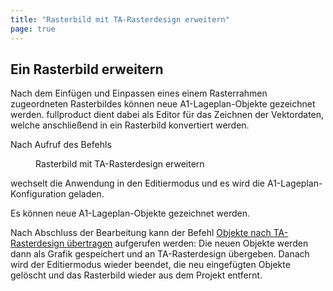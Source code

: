 ```yaml
---
title: "Rasterbild mit TA-Rasterdesign erweitern"
page: true
---
```

## Ein Rasterbild erweitern
Nach dem Einf&#252;gen und Einpassen eines einem Rasterrahmen zugeordneten Rasterbildes k&#246;nnen neue A1-Lageplan-Objekte gezeichnet werden.  <Placeholder>fullproduct</Placeholder> dient dabei als Editor f&#252;r das Zeichnen der Vektordaten, welche anschlie&#223;end in ein Rasterbild konvertiert werden.

Nach Aufruf des Befehls  <Menu>Rasterbild mit TA-Rasterdesign erweitern</Menu>  wechselt die Anwendung in den Editiermodus und es wird die A1-Lageplan-Konfiguration geladen.

Es k&#246;nnen neue A1-Lageplan-Objekte gezeichnet werden.

Nach Abschluss der Bearbeitung kann der Befehl [Objekte nach TA-Rasterdesign &#252;bertragen](../fachschalea1lageplan/objektenachta-rasterdesignuebertragen)
 aufgerufen werden: Die neuen Objekte werden dann als Grafik gespeichert und an TA-Rasterdesign &#252;bergeben.
Danach wird der Editiermodus wieder beendet, die neu eingef&#252;gten Objekte gel&#246;scht und das Rasterbild wieder aus dem Projekt entfernt.


